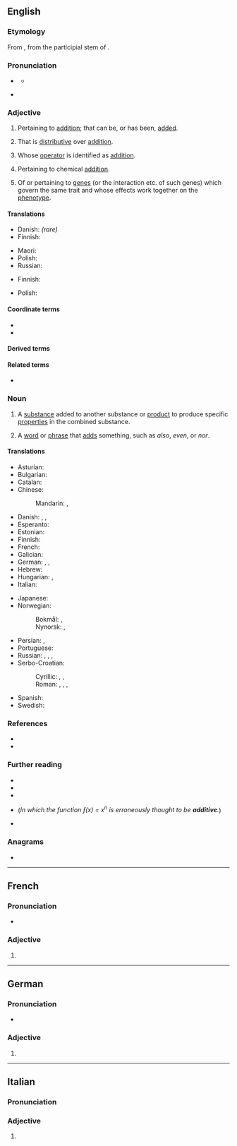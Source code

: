 {{also|Additive|additivé}}
==English==
{{wikipedia}}

===Etymology===
{{root|en|ine-pro|*deh₃-}}
From {{der|en|LL.|additivus}}, from the participial stem of {{der|en|la|addere||to add}}.

===Pronunciation===
* {{a|UK}} {{IPA|en|/ˈæ.dɪ.tɪv/}}
** {{audio|en|LL-Q1860 (eng)-Vealhurl-additive.wav|Audio (RP)}}
* {{a|US}} {{IPA|en|/ˈæ.də.tɪv/|[ˈæ.ɾə.tɪv]|[ˈæ.ɾə.ɾɪv]}}

===Adjective===
{{en-adj}}

# {{lb|en|mathematics}} Pertaining to [[addition]]; that can be, or has been, [[added]].
# {{lb|en|mathematics|of a [[function]], etc.}} That is [[distributive#English|distributive]] over [[addition]].
#: {{ux|en|Matrix multiplication is '''additive''', in that <math>M\vec v+M\vec w=M(\vec v+\vec w)</math>.}}
# {{lb|en|group theory|of a group, semigroup, etc.}} Whose [[operator]] is identified as [[addition]].
#: {{ux|en|It is natural to look at a finite cyclic group as an '''additive''' group.}}
# {{lb|en|chemistry}} Pertaining to chemical [[addition]].
# {{lb|en|genetics}} Of or pertaining to [[gene]]s (or the interaction etc. of such genes) which govern the same trait and whose effects work together on the [[phenotype]].

====Translations====
{{trans-top|math: that can be added}}
* Danish: {{t|da|additiv}} ''(rare)''
* Finnish: {{t+|fi|additiivinen}}
{{trans-mid}}
* Maori: {{t|mi|tāpiripiri }}
* Polish: {{t+|pl|addytywny}}
* Russian: {{t+|ru|аддити́вный}}
{{trans-bottom}}

{{trans-top|math: that is distriutive over addition}}
* Finnish: {{t+|fi|additiivinen}}
{{trans-mid}}
{{trans-bottom}}

{{trans-top|genetics}}
{{trans-mid}}
* Polish: {{t+|pl|addytywny}}
{{trans-bottom}}

====Coordinate terms====
* {{l|en|multiplicative}}
* {{l|en|subtractive}}

====Derived terms====
{{der3|en|additive color
|additive combinatorics
|additive manufacturing
|additive number theory
|additive operation
|countably additive
|food additive
|additive function
|additive group
|additive identity
|additive inverse
|overadditive
|underadditive
}}

====Related terms====
* {{l|en|additivity}}

===Noun===
{{en-noun}}

# A [[substance]] added to another substance or [[product]] to produce specific [[properties]] in the combined substance.
#: {{ux|en|Oil may be used as an '''additive''' in gasoline to improve the lubrication of a small engine.}}
# {{lb|en|grammar}} A [[word]] or [[phrase]] that [[add]]s something, such as ''also'', ''even'', or ''nor''.

====Translations====
{{trans-top|substance added to another substance to produce certain properties}}
* Asturian: {{t|ast|aditivu|m}}
* Bulgarian: {{t+|bg|доба́вка|f}}
* Catalan: {{t|ca|additiu|m}}
* Chinese:
*: Mandarin: {{t+|cmn|添加劑}}, {{t+|cmn|添加剂|tr=tiānjiājì}}
* Danish: {{t|da|tilsætning|c}}, {{t|da|tilsætningsstof|n}}, {{t|da|additiv|n}}
* Esperanto: {{t|eo|aldonaĵo}}
* Estonian: {{t|et|lisaaine}}
* Finnish: {{t+|fi|lisäaine}}
* French: {{t+|fr|additif|f}}
* Galician: {{t+|gl|aditivo|m}}
* German: {{t|de|Zusatzstoff|m}}, {{t+|de|Zusatz|m}}, {{t+|de|Additiv|n}}
* Hebrew: {{t+|he|תּוֹסָף|m|tr=tosaf}}
* Hungarian: {{t+|hu|adalék}}, {{t+|hu|adalékanyag}}
* Italian: {{t+|it|additivo|m}}
{{trans-mid}}
* Japanese: {{t|ja|添加剤|tr=てんかざい, tenkazai}}
* Norwegian:
*: Bokmål: {{t|nb|tilsetning|m|f}}, {{t|nb|tilsetningsstoff|n}}
*: Nynorsk: {{t|nn|tilsetning|f}}, {{t|nn|tilsetjingsstoff|n}}
* Persian: {{t|fa|ادیتیو|tr=aditiv}}, {{t+|fa|افزودنی}}
* Portuguese: {{t+|pt|aditivo|m}}
* Russian: {{t+|ru|присадка}}, {{t+|ru|доба́вка|f}}, {{t+|ru|добавле́ние|n}}, {{t+|ru|дополне́ние|n}}
* Serbo-Croatian:
*: Cyrillic: {{t|sh|дода́так|m}}, {{t|sh|при̑мјеса|f}}, {{t|sh|придодатак|m}}
*: Roman: {{t+|sh|dodátak|m}}, {{t+|sh|prȋmjesa|f}}, {{t|sh|pridodatak|m}}, {{t-check|sh|aditiv}}
* Spanish: {{t+|es|aditivo|m}}
* Swedish: {{t+|sv|tillsats|c}}
{{trans-bottom}}

===References===
* {{R:Webster 1913}}
* {{R:Century 1911}}

===Further reading===
* {{pedia|Additive genetic effects}}
* {{pedia|Additive polynomial}}
* {{pedia|Additive utility}}
* {{pedia|Freshman's dream}} (''In which the function ƒ(x) = x<sup>n</sup> is erroneously thought to be '''additive'''.'')
* {{pedia|Weakly additive}}

===Anagrams===
* {{anagrams|en|a=addeiitv|davidite}}

----

==French==

===Pronunciation===
* {{audio|fr|LL-Q150 (fra)-DenisdeShawi-additive.wav|Audio (CAN)}}

===Adjective===
{{head|fr|adjective form}}

# {{feminine singular of|fr|additif}}

----

==German==

===Pronunciation===
* {{audio|de|De-additive.ogg|Audio}}

===Adjective===
{{head|de|adjective form}}

# {{de-adj form of|additiv}}

----

==Italian==

===Pronunciation===
{{it-pr|additìve}}

===Adjective===
{{head|it|adjective form}}

# {{adj form of|it|additivo||f|p}}